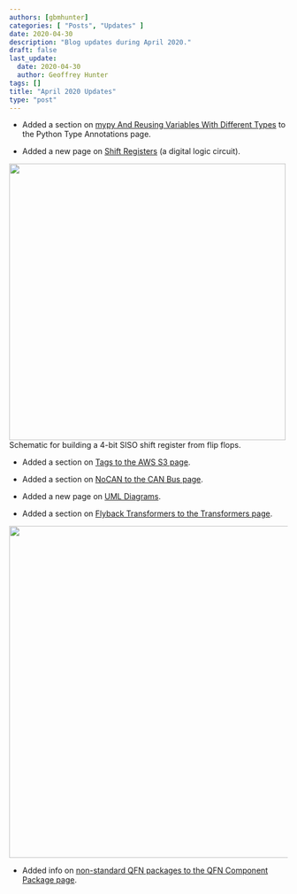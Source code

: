 ```yaml
---
authors: [gbmhunter]
categories: [ "Posts", "Updates" ]
date: 2020-04-30
description: "Blog updates during April 2020."
draft: false
last_update:
  date: 2020-04-30
  author: Geoffrey Hunter
tags: []
title: "April 2020 Updates"
type: "post"
---
```



* Added a section on [mypy And Reusing Variables With Different Types](/programming/languages/python/python-type-annotations#mypy-and-reusing-variables-with-different-types) to the Python Type Annotations page.

* Added a new page on [Shift Registers](/electronics/components/shift-registers) (a digital logic circuit).


<Image src={_docs_electronics_components_shift_registers_serial_in_serial_out_shift_register} width="500px">Schematic for building a 4-bit SISO shift register from flip flops.</Image>

* Added a section on [Tags to the AWS S3 page](/programming/cloud/aws/s3#tags).

* Added a section on [NoCAN to the CAN Bus page](/electronics/communication-protocols/can-protocol#nocan).

* Added a new page on [UML Diagrams](/programming/general/uml-diagrams).

* Added a section on [Flyback Transformers to the Transformers page](/electronics/components/transformers#flyback-transformers).


<Image src={_docs_electronics_components_transformers_typical_flyback_schematic} width="600px"></Image>

* Added info on [non-standard QFN packages to the QFN Component Package page](/pcb-design/component-packages/qfn-component-package#completely-non-standard-qfn-packages).